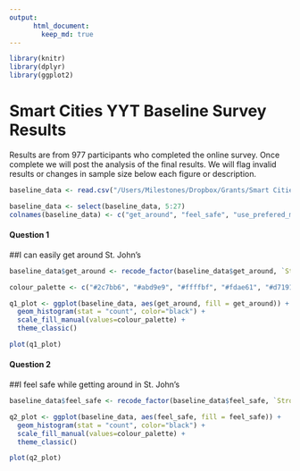 ```yaml
---
output:
      html_document:
        keep_md: true
---
```


```r
library(knitr)
library(dplyr)
library(ggplot2)
```

# Smart Cities YYT Baseline Survey Results

Results are from 977 participants who completed the online survey. Once complete we will post the analysis of the final results. We will flag invalid results or changes in sample size below each figure or description. 

```r
baseline_data <- read.csv("/Users/Milestones/Dropbox/Grants/Smart Cities/baseline_survey/St. Johns Smart Cities Challenge - Mobility Survey_Final_04162018.csv", na.strings = c(""))

baseline_data <- select(baseline_data, 5:27)
colnames(baseline_data) <- c("get_around", "feel_safe", "use_prefered_mode", "design", "street_layout", "use_pers_vehicle", "use_fam_vehicle", "use_bus", "use_taxi", "use_bicycle", "use_trails", "use_other", "other1", "other2", "other3", "other4", "other5", "other6", "other7", "use_tech", "postal_code", "gender", "age")
```

#### Question 1

##I can easily get around St. John's

```r
baseline_data$get_around <- recode_factor(baseline_data$get_around, `Strongly agree` = "Strong agree", `Agree` = "Agree", `Neither agree nor disagree` = "No Opinion", `Disagree` = "Disagree", `Strongly disagree` = "Strong disagree", `I Don't Know` = "DKN")
```

```r
colour_palette <- c("#2c7bb6", "#abd9e9", "#ffffbf", "#fdae61", "#d7191c", "black")

q1_plot <- ggplot(baseline_data, aes(get_around, fill = get_around)) + 
  geom_histogram(stat = "count", color="black") + 
  scale_fill_manual(values=colour_palette) + 
  theme_classic()
```

```r
plot(q1_plot)
```

#### Question 2

##I feel safe while getting around in St. John's

```r
baseline_data$feel_safe <- recode_factor(baseline_data$feel_safe, `Strongly agree` = "Strong agree", `Agree` = "Agree", `Neither agree nor disagree` = "No Opinion", `Disagree` = "Disagree", `Strongly disagree` = "Strong disagree", `I Don't Know` = "DKN")
```

```r
q2_plot <- ggplot(baseline_data, aes(feel_safe, fill = feel_safe)) + 
  geom_histogram(stat = "count", color="black") + 
  scale_fill_manual(values=colour_palette) + 
  theme_classic()
```

```r
plot(q2_plot)
```

